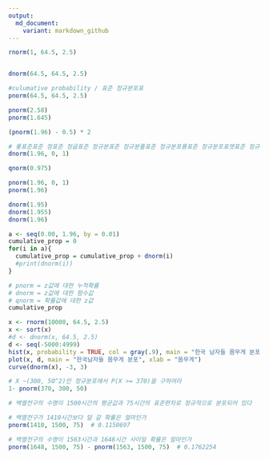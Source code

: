 ```yaml
---
output:
  md_document:
    variant: markdown_github
---
```


```r
rnorm(1, 64.5, 2.5)


dnorm(64.5, 64.5, 2.5)

#culumative probability / 표준 정규분포표
pnorm(64.5, 64.5, 2.5)

pnorm(2.58)
pnorm(1.645)

(pnorm(1.96) - 0.5) * 2

# 푲표준표준 정표준 정귭표준 정규분표준 정규분퐆표준 정규분포푱표준 정규분포표엣표준 정규분포표에서표준 정규분포표에서  x=0가가 0일일땡일때의일때의 g함함수함수 값
dnorm(1.96, 0, 1)

qnorm(0.975)

pnorm(1.96, 0, 1)
pnorm(1.96)

dnorm(1.95)
dnorm(1.955)
dnorm(1.96)

a <- seq(0.00, 1.96, by = 0.01)
cumulative_prop = 0
for(i in a){
  cumulative_prop = cumulative_prop + dnorm(i)
  #print(dnorm(i))
}

# pnorm = z값에 대한 누적확률
# dnorm = z값에 대한 함수값
# qnorm = 확률값에 대한 z값
cumulative_prop
```
```r
x <- rnorm(10000, 64.5, 2.5)
x <- sort(x)
#d <- dnorm(x, 64.5, 2.5)
d <- seq(-5000:4999)
hist(x, probability = TRUE, col = gray(.9), main = "한국 남자들 몸무게 분포")
plot(x, d, main = "한국남자들 몸무게 분포", xlab = "몸무게")
curve(dnorm(x), -3, 3)
```
```r
# X ~(300, 50^2)인 정규분포에서 P(X >= 370)을 구하여라
1- pnorm(370, 300, 50)
```
```r
# 백열전구의 수명이 1500시간의 평균값과 75시간의 표준편차로 정규적으로 분포되어 있다

# 백열전구가 1410시간보다 덜 갈 확률은 얼마인가
pnorm(1410, 1500, 75)  # 0.1150697

# 백열전구의 수명이 1563시간과 1648시간 사이일 확률은 얼마인가
pnorm(1648, 1500, 75) - pnorm(1563, 1500, 75)  # 0.1762254
```

